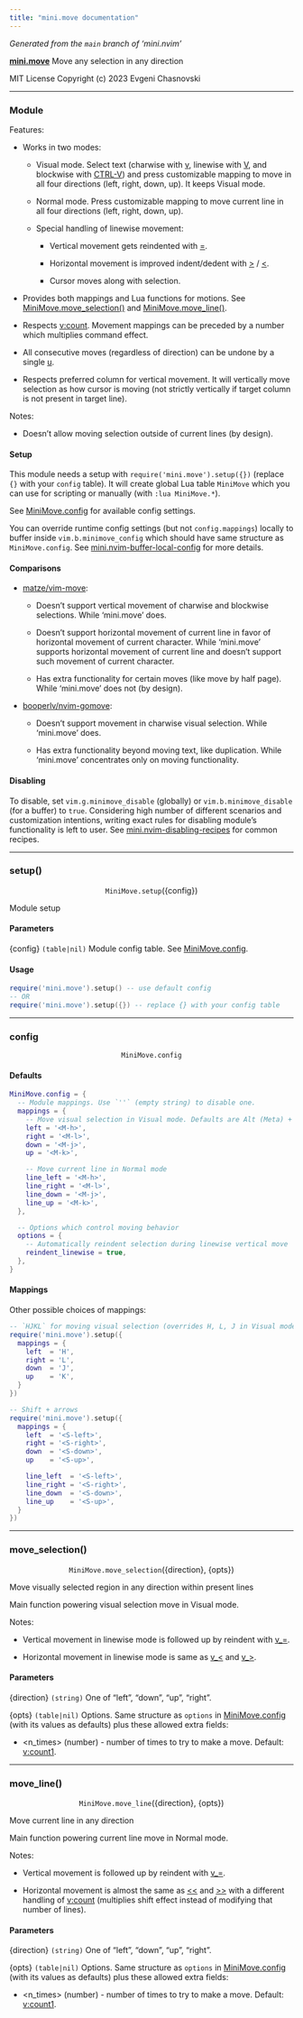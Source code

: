```yaml
---
title: "mini.move documentation"
---
```


_Generated from the `main` branch of 'mini.nvim'_

<a name="mini.move" href="mini-move.qmd#mini.move"><b>mini.move</b></a> Move any selection in any direction

MIT License Copyright (c) 2023 Evgeni Chasnovski

---

### Module {#module .help-syntax-right-anchor}

Features:

- Works in two modes:

    - Visual mode. Select text (charwise with [v](https://neovim.io/doc/user/helptag.html?tag=v), linewise with [V](https://neovim.io/doc/user/helptag.html?tag=V), and
      blockwise with [CTRL-V](https://neovim.io/doc/user/helptag.html?tag=CTRL-V)) and press customizable mapping to move in
      all four directions (left, right, down, up). It keeps Visual mode.

    - Normal mode. Press customizable mapping to move current line in all
      four directions (left, right, down, up).

    - Special handling of linewise movement:

        - Vertical movement gets reindented with [=](https://neovim.io/doc/user/helptag.html?tag==).

        - Horizontal movement is improved indent/dedent with [>](https://neovim.io/doc/user/helptag.html?tag=>) / [<](https://neovim.io/doc/user/helptag.html?tag=<).

        - Cursor moves along with selection.


- Provides both mappings and Lua functions for motions. See
  [MiniMove.move\_selection()](mini-move.qmd#minimove.move_selection) and [MiniMove.move\_line()](mini-move.qmd#minimove.move_line).


- Respects [v:count](https://neovim.io/doc/user/helptag.html?tag=v:count). Movement mappings can be preceded by a number which
  multiplies command effect.


- All consecutive moves (regardless of direction) can be undone by a single [u](https://neovim.io/doc/user/helptag.html?tag=u).


- Respects preferred column for vertical movement. It will vertically move
  selection as how cursor is moving (not strictly vertically if target
  column is not present in target line).

Notes:

- Doesn't allow moving selection outside of current lines (by design).

#### Setup {#module-setup}


This module needs a setup with `require('mini.move').setup({})` (replace
`{}` with your `config` table). It will create global Lua table `MiniMove`
which you can use for scripting or manually (with `:lua MiniMove.*`).

See [MiniMove.config](mini-move.qmd#minimove.config) for available config settings.

You can override runtime config settings (but not `config.mappings`) locally
to buffer inside `vim.b.minimove_config` which should have same structure
as `MiniMove.config`. See [mini.nvim-buffer-local-config](mini-nvim.qmd#mini.nvim-buffer-local-config) for more details.

#### Comparisons {#module-comparisons}



- [matze/vim-move](https://github.com/matze/vim-move):

    - Doesn't support vertical movement of charwise and blockwise selections.
      While 'mini.move' does.

    - Doesn't support horizontal movement of current line in favor of
      horizontal movement of current character. While 'mini.move' supports
      horizontal movement of current line and doesn't support such movement
      of current character.

    - Has extra functionality for certain moves (like move by half page).
      While 'mini.move' does not (by design).

- [booperlv/nvim-gomove](https://github.com/booperlv/nvim-gomove):

    - Doesn't support movement in charwise visual selection.
      While 'mini.move' does.

    - Has extra functionality beyond moving text, like duplication.
      While 'mini.move' concentrates only on moving functionality.

#### Disabling {#module-disabling}


To disable, set `vim.g.minimove_disable` (globally) or `vim.b.minimove_disable`
(for a buffer) to `true`. Considering high number of different scenarios
and customization intentions, writing exact rules for disabling module's
functionality is left to user. See [mini.nvim-disabling-recipes](mini-nvim.qmd#mini.nvim-disabling-recipes) for common
recipes.

---

### setup() {#minimove.setup .help-syntax-right-anchor}

<p align="center">`MiniMove.setup`(<span class="help-syntax-special">{config}</span>)</p>
Module setup

#### Parameters {#minimove.setup-parameters}



<span class="help-syntax-special">{config}</span> `(table|nil)` Module config table. See [MiniMove.config](mini-move.qmd#minimove.config).

#### Usage {#minimove.setup-usage}



  ```lua
  require('mini.move').setup() -- use default config
  -- OR
  require('mini.move').setup({}) -- replace {} with your config table
  ```

---

### config {#minimove.config .help-syntax-right-anchor}

<p align="center">`MiniMove.config`</p>
#### Defaults {#minimove.config-defaults}



  ```lua
  MiniMove.config = {
    -- Module mappings. Use `''` (empty string) to disable one.
    mappings = {
      -- Move visual selection in Visual mode. Defaults are Alt (Meta) + hjkl.
      left = '<M-h>',
      right = '<M-l>',
      down = '<M-j>',
      up = '<M-k>',

      -- Move current line in Normal mode
      line_left = '<M-h>',
      line_right = '<M-l>',
      line_down = '<M-j>',
      line_up = '<M-k>',
    },

    -- Options which control moving behavior
    options = {
      -- Automatically reindent selection during linewise vertical move
      reindent_linewise = true,
    },
  }
  ```

#### Mappings {#minimove.config-mappings}


Other possible choices of mappings:

  ```lua
  -- `HJKL` for moving visual selection (overrides H, L, J in Visual mode)
  require('mini.move').setup({
    mappings = {
      left  = 'H',
      right = 'L',
      down  = 'J',
      up    = 'K',
    }
  })

  -- Shift + arrows
  require('mini.move').setup({
    mappings = {
      left  = '<S-left>',
      right = '<S-right>',
      down  = '<S-down>',
      up    = '<S-up>',

      line_left  = '<S-left>',
      line_right = '<S-right>',
      line_down  = '<S-down>',
      line_up    = '<S-up>',
    }
  })
  ```

---

### move_selection() {#minimove.move_selection .help-syntax-right-anchor}

<p align="center">`MiniMove.move_selection`(<span class="help-syntax-special">{direction}</span>, <span class="help-syntax-special">{opts}</span>)</p>
Move visually selected region in any direction within present lines

Main function powering visual selection move in Visual mode.

Notes:

- Vertical movement in linewise mode is followed up by reindent with [v\_=](https://neovim.io/doc/user/helptag.html?tag=v_=).

- Horizontal movement in linewise mode is same as [v\_<](https://neovim.io/doc/user/helptag.html?tag=v_<) and [v\_>](https://neovim.io/doc/user/helptag.html?tag=v_>).

#### Parameters {#minimove.move_selection-parameters}



<span class="help-syntax-special">{direction}</span> `(string)` One of "left", "down", "up", "right".

<span class="help-syntax-special">{opts}</span> `(table|nil)` Options. Same structure as `options` in [MiniMove.config](mini-move.qmd#minimove.config)
  (with its values as defaults) plus these allowed extra fields:

  - <span class="help-syntax-keys">\<n_times\></span> (number) - number of times to try to make a move.
    Default: [v:count1](https://neovim.io/doc/user/helptag.html?tag=v:count1).

---

### move_line() {#minimove.move_line .help-syntax-right-anchor}

<p align="center">`MiniMove.move_line`(<span class="help-syntax-special">{direction}</span>, <span class="help-syntax-special">{opts}</span>)</p>
Move current line in any direction

Main function powering current line move in Normal mode.

Notes:

- Vertical movement is followed up by reindent with [v\_=](https://neovim.io/doc/user/helptag.html?tag=v_=).

- Horizontal movement is almost the same as [<<](https://neovim.io/doc/user/helptag.html?tag=<<) and [>>](https://neovim.io/doc/user/helptag.html?tag=>>) with a different
  handling of [v:count](https://neovim.io/doc/user/helptag.html?tag=v:count) (multiplies shift effect instead of modifying that
  number of lines).

#### Parameters {#minimove.move_line-parameters}



<span class="help-syntax-special">{direction}</span> `(string)` One of "left", "down", "up", "right".

<span class="help-syntax-special">{opts}</span> `(table|nil)` Options. Same structure as `options` in [MiniMove.config](mini-move.qmd#minimove.config)
  (with its values as defaults) plus these allowed extra fields:

  - <span class="help-syntax-keys">\<n_times\></span> (number) - number of times to try to make a move.
    Default: [v:count1](https://neovim.io/doc/user/helptag.html?tag=v:count1).

